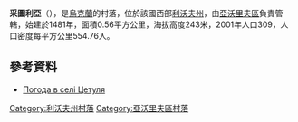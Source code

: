 {{coord|49|57|50|N|23|27|48|E|scale:100000|display=title}}

'''采圖利亞'''（{{lang-uk|Цетуля}}），是[[烏克蘭|烏克蘭]]的村落，位於該國西部[[利沃夫州|利沃夫州]]，由[[亞沃里夫區|亞沃里夫區]]負責管轄，始建於1481年，面積0.56平方公里，海拔高度243米，2001年人口309，人口密度每平方公里554.76人。

==參考資料==
* [http://weather.in.ua/ua/l'vovskaja/27690 Погода в селі Цетуля] {{Wayback|url=http://weather.in.ua/ua/l'vovskaja/27690 |date=20190614083655 }}

{{DEFAULTSORT:Цетуля (Україна)}}
[[Category:利沃夫州村落|Category:利沃夫州村落]]
[[Category:亞沃里夫區村落|Category:亞沃里夫區村落]]


{{Lviv-geo-stub}}